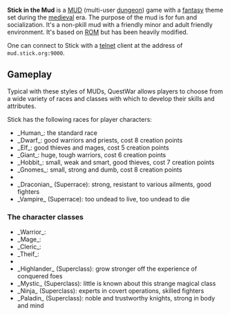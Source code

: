 '''Stick in the Mud''' is a [[MUD]] (multi-user [[dungeon]]) game with a [[fantasy]] theme set during the [[Middle Ages|medieval]] era.   The purpose of the mud is for fun and socialization.  It's a non-pkill mud with a friendly minor and adult friendly environment.  It's based on [http://www.rom.org ROM] but has been heavily modified.

One can connect to Stick with a [[telnet]] client at the address of <tt>mud.stick.org:9000</tt>.

== Gameplay ==

Typical with these styles of MUDs, QuestWar allows players to choose from a wide variety of races and classes with which to develop their skills and attributes. 

Stick has the following races for player characters:
*  _Human_:  the standard race
*  _Dwarf_:  good warriors and priests, cost 8 creation points
*  _Elf_:  good thieves and mages, cost 5 creation points
*  _Giant_:  huge, tough warriors, cost 6 creation points
*  _Hobbit_:  small, weak and smart, good thieves, cost 7 creation points
*  _Gnomes_:  small, strong and dumb, cost 8 creation points
*
*  _Draconian_ (Superrace):  strong, resistant to various ailments, good fighters
*  _Vampire_ (Superrace):  too undead to live, too undead to die


=== The character classes ===
*  _Warrior_:
*  _Mage_:
*  _Cleric_:
*  _Theif_:
*
*  _Highlander_ (Superclass):  grow stronger off the experience of conquered foes
*  _Mystic_ (Superclass):  little is known about this strange magical class
*  _Ninja_ (Superclass):  experts in covert operations, skilled fighters
*  _Paladin_ (Superclass):  noble and trustworthy knights, strong in body and mind